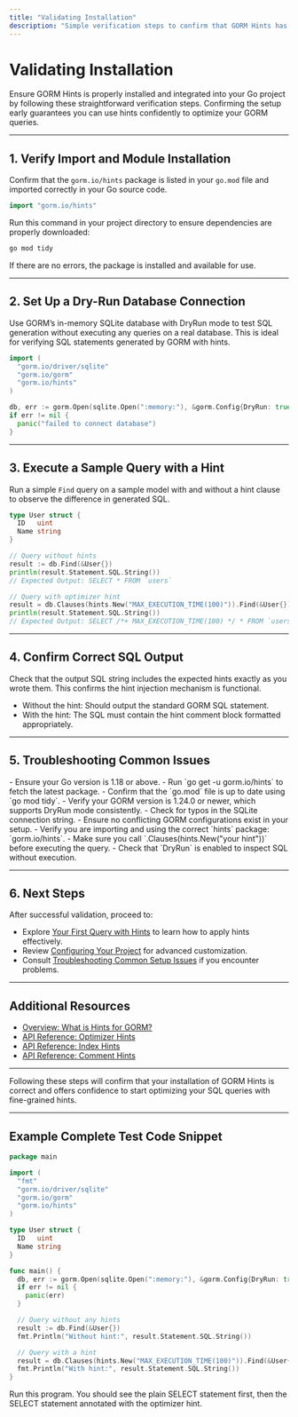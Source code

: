 ```yaml
---
title: "Validating Installation"
description: "Simple verification steps to confirm that GORM Hints has been installed correctly and is ready for use in your application."
---
```


# Validating Installation

Ensure GORM Hints is properly installed and integrated into your Go project by following these straightforward verification steps. Confirming the setup early guarantees you can use hints confidently to optimize your GORM queries.

---

## 1. Verify Import and Module Installation

Confirm that the `gorm.io/hints` package is listed in your `go.mod` file and imported correctly in your Go source code.

```go
import "gorm.io/hints"
```

Run this command in your project directory to ensure dependencies are properly downloaded:

```bash
go mod tidy
```

If there are no errors, the package is installed and available for use.

---

## 2. Set Up a Dry-Run Database Connection

Use GORM’s in-memory SQLite database with DryRun mode to test SQL generation without executing any queries on a real database. This is ideal for verifying SQL statements generated by GORM with hints.

```go
import (
  "gorm.io/driver/sqlite"
  "gorm.io/gorm"
  "gorm.io/hints"
)

db, err := gorm.Open(sqlite.Open(":memory:"), &gorm.Config{DryRun: true})
if err != nil {
  panic("failed to connect database")
}
```

---

## 3. Execute a Sample Query with a Hint

Run a simple `Find` query on a sample model with and without a hint clause to observe the difference in generated SQL.

```go
type User struct {
  ID   uint
  Name string
}

// Query without hints
result := db.Find(&User{})
println(result.Statement.SQL.String())
// Expected Output: SELECT * FROM `users`

// Query with optimizer hint
result = db.Clauses(hints.New("MAX_EXECUTION_TIME(100)")).Find(&User{})
println(result.Statement.SQL.String())
// Expected Output: SELECT /*+ MAX_EXECUTION_TIME(100) */ * FROM `users`
```

---

## 4. Confirm Correct SQL Output

Check that the output SQL string includes the expected hints exactly as you wrote them. This confirms the hint injection mechanism is functional.

- Without the hint: Should output the standard GORM SQL statement.
- With the hint: The SQL must contain the hint comment block formatted appropriately.

---

## 5. Troubleshooting Common Issues

<AccordionGroup title="Common Validation Issues and Solutions">
<Accordion title="Import Errors or Package Not Found">
- Ensure your Go version is 1.18 or above.
- Run `go get -u gorm.io/hints` to fetch the latest package.
- Confirm that the `go.mod` file is up to date using `go mod tidy`.
</Accordion>
<Accordion title="DryRun Mode Setup Fails">
- Verify your GORM version is 1.24.0 or newer, which supports DryRun mode consistently.
- Check for typos in the SQLite connection string.
- Ensure no conflicting GORM configurations exist in your setup.
</Accordion>
<Accordion title="Hint Clause Does Not Appear in Generated SQL">
- Verify you are importing and using the correct `hints` package: `gorm.io/hints`.
- Make sure you call `.Clauses(hints.New("your hint"))` before executing the query.
- Check that `DryRun` is enabled to inspect SQL without execution.
</Accordion>
</AccordionGroup>

---

## 6. Next Steps

After successful validation, proceed to:

- Explore [Your First Query with Hints](../first-steps/first-hint-query) to learn how to apply hints effectively.
- Review [Configuring Your Project](../first-steps/configuration-basics) for advanced customization.
- Consult [Troubleshooting Common Setup Issues](../first-steps/troubleshooting) if you encounter problems.

---

## Additional Resources

- [Overview: What is Hints for GORM?](../../overview/introduction-and-value/what-is-hints)
- [API Reference: Optimizer Hints](../../api-reference/core-hint-clauses/optimizer-hints)
- [API Reference: Index Hints](../../api-reference/core-hint-clauses/index-hints)
- [API Reference: Comment Hints](../../api-reference/core-hint-clauses/comment-hints)

---

<Check>
Following these steps will confirm that your installation of GORM Hints is correct and offers confidence to start optimizing your SQL queries with fine-grained hints.
</Check>

---

## Example Complete Test Code Snippet

```go
package main

import (
  "fmt"
  "gorm.io/driver/sqlite"
  "gorm.io/gorm"
  "gorm.io/hints"
)

type User struct {
  ID   uint
  Name string
}

func main() {
  db, err := gorm.Open(sqlite.Open(":memory:"), &gorm.Config{DryRun: true})
  if err != nil {
    panic(err)
  }

  // Query without any hints
  result := db.Find(&User{})
  fmt.Println("Without hint:", result.Statement.SQL.String())

  // Query with a hint
  result = db.Clauses(hints.New("MAX_EXECUTION_TIME(100)")).Find(&User{})
  fmt.Println("With hint:", result.Statement.SQL.String())
}
```

Run this program. You should see the plain SELECT statement first, then the SELECT statement annotated with the optimizer hint.


